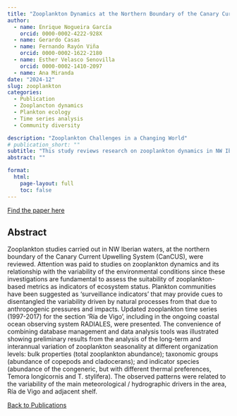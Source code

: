 ```yaml
---
title: "Zooplankton Dynamics at the Northern Boundary of the Canary Current Upwelling System (NW Iberian Peninsula). Prospects From Updated Time Series in the ‘Ría de Vigo’ and Adjacent Shelf"
author: 
  - name: Enrique Nogueira García
    orcid: 0000-0002-4222-928X
  - name: Gerardo Casas
  - name: Fernando Rayón Viña
    orcid: 0000-0002-1622-2180    
  - name: Esther Velasco Senovilla
    orcid: 0000-0002-1410-2097
  - name: Ana Miranda
date: "2024-12"
slug: zooplankton
categories:
  - Publication
  - Zooplancton dynamics
  - Plankton ecology
  - Time series analysis
  - Community diversity

description: "Zooplankton Challenges in a Changing World"
# publication_short: ""
subtitle: "This study reviews research on zooplankton dynamics in NW Iberian waters (1997–2017), focusing on their relationship with environmental variability and their potential as ecosystem status indicators. Seasonal and interannual zooplankton variations at different organizational levels were analyzed, linking them to meteorological and hydrographic drivers in the Ría de Vigo and the adjacent shelf."
abstract: ""

format: 
  html: 
    page-layout: full
    toc: false
---
```

<a href="https://www.taylorfrancis.com/books/edit/10.1201/9781032662275/zooplankton-challenges-changing-world-luis-vieira-fernando-manuel-raposo-morgado?refId=f842c153-f765-4d5f-b29e-f513a1359af7&context=ubx"><i class="fa-regular fa-newspaper"></i> Find the paper here</a>

## Abstract

Zooplankton studies carried out in NW Iberian waters, at the northern boundary of the Canary Current Upwelling System (CanCUS), were reviewed. Attention was paid to studies on zooplankton dynamics and its relationship with the variability of the environmental conditions since these investigations are fundamental to assess the suitability of zooplankton-based metrics as indicators of ecosystem status. Plankton communities have been suggested as ‘surveillance indicators’ that may provide cues to disentangled the variability driven by natural processes from that due to anthropogenic pressures and impacts. Updated zooplankton time series (1997-2017) for the section ‘Ría de Vigo’, including in the ongoing coastal ocean observing system RADIALES, were presented. The convenience of combining database management and data analysis tools was illustrated showing preliminary results from the analysis of the long-term and interannual variation of zooplankton seasonality at different organization levels: bulk properties (total zooplankton abundance); taxonomic groups (abundance of copepods and cladocerans); and indicator species (abundance of the congeneric, but with different thermal preferences, Temora longicornis and T. stylifera). The observed patterns were related to the variability of the main meteorological / hydrographic drivers in the area, Ría de Vigo and adjacent shelf.

<a href="../publications.html"><i class="fas fa-arrow-left"></i> Back to Publications</a>